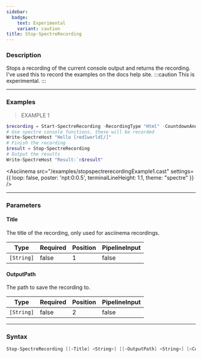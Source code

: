 ```yaml
---
sidebar:
  badge:
    text: Experimental
    variant: caution
title: Stop-SpectreRecording
---
```





### Description

Stops a recording of the current console output and returns the recording.  
I've used this to record the examples on the docs help site.
:::caution
This is experimental.
:::

---

### Examples
> EXAMPLE 1

```powershell
$recording = Start-SpectreRecording -RecordingType "Html" -CountdownAndClear
# Use spectre console functions, these will be recorded
Write-SpectreHost "Hello [red]world[/]"
# Finish the recording
$result = Stop-SpectreRecording
# Output the results
Write-SpectreHost "Result:`n$result"
```
<Asciinema
    src="/examples/stopspectrerecordingExample1.cast"
    settings={{
        loop: false,
        poster: 'npt:0:0.5',
        terminalLineHeight: 1.1,
        theme: "spectre"
    }}
/>

---

### Parameters
#### **Title**
The title of the recording, only used for asciinema recordings.

|Type      |Required|Position|PipelineInput|
|----------|--------|--------|-------------|
|`[String]`|false   |1       |false        |

#### **OutputPath**
The path to save the recording to.

|Type      |Required|Position|PipelineInput|
|----------|--------|--------|-------------|
|`[String]`|false   |2       |false        |

---

### Syntax
```powershell
Stop-SpectreRecording [[-Title] <String>] [[-OutputPath] <String>] [<CommonParameters>]
```
